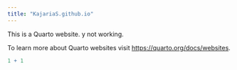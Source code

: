 ```yaml
---
title: "KajariaS.github.io"
---
```


This is a Quarto website. y not working.

To learn more about Quarto websites visit <https://quarto.org/docs/websites>.

```r
1 + 1
```
